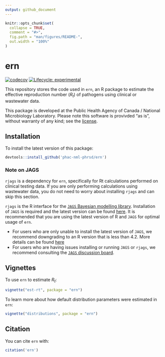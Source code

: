 ```yaml
---
output: github_document
---
```


<!-- README.md is generated from README.Rmd. Please edit that file -->

```r
knitr::opts_chunk$set(
  collapse = TRUE,
  comment = "#>",
  fig.path = "man/figures/README-",
  out.width = "100%"
)
```

# ern

<!-- badges: start -->

[![codecov](https://codecov.io/gh/phac-nml-phrsd/ern/branch/main/graph/badge.svg?token=SWXENVF9T4)](https://codecov.io/gh/phac-nml-phrsd/ern) [![Lifecycle: experimental](https://img.shields.io/badge/lifecycle-experimental-orange.svg)](https://lifecycle.r-lib.org/articles/stages.html#experimental)

<!-- badges: end -->

This repository stores the code used in `ern`, an R package to estimate the effective reproduction number ($R_t$) of pathogens using clinical or wastewater data.

This package is developed at the Public Health Agency of Canada / National Microbiology Laboratory. Please note this software is provivded "as is", without warranty of any kind; see the [license](LICENSE).

## Installation

To install the latest version of this package:

```r
devtools::install_github('phac-nml-phrsd/ern')
```

### Note on JAGS

`rjags` is a dependency for `ern`, specifically for Rt calculations performed on clinical testing data. If you are only performing calculations using wastewater data, you do not need to worry about installing `rjags` and can skip this section.

`rjags` is the R interface for the [`JAGS` Bayesian modelling library](https://mcmc-jags.sourceforge.io/). Installation of `JAGS` is required and the latest version can be found [here](https://sourceforge.net/projects/mcmc-jags/files/). It is recommended that you are using the latest version of R and `JAGS` for optimal usage of `ern`.

* For users who are only unable to install the latest version of `JAGS`, we recommend downgrading to an R version that is less than 4.2. More details can be found [here](https://martynplummer.wordpress.com/2022/04/12/windows-update-jags-4-3-1-is-released/)
* For users who are having issues installing or running `JAGS` or `rjags`, we recommend consulting the [`JAGS` discussion board](https://sourceforge.net/p/mcmc-jags/discussion/610037/). 

## Vignettes

To use `ern` to estimate $R_t$:

```r
vignette("est-rt", package = "ern")
```

To learn more about how default distribution parameters were estimated in `ern`:

```r
vignette("distributions", package = "ern")
```

## Citation

You can cite `ern` with:

```r
citation('ern')
```

